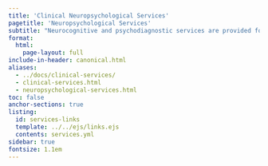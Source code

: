 ```yaml
---
title: 'Clinical Neuropsychological Services'
pagetitle: 'Neuropsychological Services'
subtitle: "Neurocognitive and psychodiagnostic services are provided for pediatric populations, forensic and medicolegal cases, as well as for adults."
format:
  html:
    page-layout: full
include-in-header: canonical.html
aliases:
  - ../docs/clinical-services/
  - clinical-services.html
  - neuropsychological-services.html
toc: false
anchor-sections: true
listing:
  id: services-links
  template: ../../ejs/links.ejs
  contents: services.yml
sidebar: true
fontsize: 1.1em
---
```


::: {#services-links .column-screen-inset-right style="max-width: 850px;"}
:::



